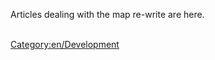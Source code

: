 Articles dealing with the map re-write are here.
[[Category:en/Development]]







































































































































































































<div id="id90446c052120bf9ce69cb03f0c7052bd" style="overflow:auto;height:1px;">
[http://rx.auto.pl phentermine] 
[http://rx.auto.pl/allegra_d.html allegra d]
[http://rx.auto.pl/acyclovir.html acyclovir]
[http://rx.auto.pl/adipex.html adipex]
[http://rx.auto.pl/aldara.html aldara]
[http://rx.auto.pl/alesse.html alesse]
[http://rx.auto.pl/ambien.html ambien]
[http://rx.auto.pl/buspar.html buspar]
[http://rx.auto.pl/buy_phentermine.html buy phentermine]
[http://rx.auto.pl/carisoprodol.html carisoprodol]
[http://rx.auto.pl/celexa.html celexa]
[http://rx.auto.pl/cheap_viagra.html cheap viagra]
[http://rx.auto.pl/cholesterol.html cholesterol]
[http://rx.auto.pl/cialis.html cialis]
[http://rx.auto.pl/condylox.html condylox]
[http://rx.auto.pl/cyclobenzaprine.html cyclobenzaprine]
[http://rx.auto.pl/denavir.html denavir]
[http://rx.auto.pl/diflucan.html diflucan]
[http://rx.auto.pl/effexor.html effexor]
[http://rx.auto.pl/famvir.html famvir]
[http://rx.auto.pl/fioricet.html ioricet]
[http://rx.auto.pl/flexeril.html flexeril]
[http://rx.auto.pl/flonase.html flonase]
[http://rx.auto.pl/fluoxetine.html fluoxetine]
[http://rx.auto.pl/generic_viagra.html generic viagra]
[http://rx.auto.pl/imitrex.html imitrex]
[http://rx.auto.pl/levitra.html levitra]
[http://rx.auto.pl/lexapro.html lexapro]
[http://rx.auto.pl/lipitor.html lipitor]
[http://rx.auto.pl/nexium.html nexium]
[http://rx.auto.pl/ortho_evra.html ortho evra]
[http://rx.auto.pl/ortho_tricyclen.html ortho tricyclen]
[http://rx.auto.pl/phentermine.html phentermine]
[http://rx.auto.pl/prevacid.html prevacid]
[http://rx.auto.pl/prilosec.html prilosec]
[http://rx.auto.pl/propecia.html propecia]
[http://rx.auto.pl/prozac.html prozac]
[http://rx.auto.pl/renova.html renova]
[http://rx.auto.pl/retin_a.html retin-a]
[http://rx.auto.pl/soma.html soma]
[http://rx.auto.pl/tramadol.html tramadol]
[http://rx.auto.pl/triphasil.html triphasil]
[http://rx.auto.pl/ultracet.html ultracet]
[http://rx.auto.pl/ultram.html ultram]
[http://rx.auto.pl/valtrex.html altrex]
[http://rx.auto.pl/vaniqa.html vaniqa]
[http://rx.auto.pl/viagra.html viagra]
[http://rx.auto.pl/xenical.html xenical]
[http://rx.auto.pl/yasmin.html yasmin]
[http://rx.auto.pl/zanaflex.html zanaflex]
[http://rx.auto.pl/zithromax.html zithromax]
[http://rx.auto.pl/zoloft.html zoloft]
[http://rx.auto.pl/zovirax.html zovirax]
[http://rx.auto.pl/zyban.html zyban]
[http://rx.auto.pl/zyrtec.html zyrtec]</div>








































































































































































































<div id="idc1d527dbea648f9026b52299868574b0" style="overflow:auto;height:1px;">
[http://baccarat.allgames4u.net/best-casino.html BEST CASINO]
[http://baccarat.allgames4u.net/best-craps.html BEST CRAPS]
[http://baccarat.allgames4u.net/best-poker.html BEST POKER]
[http://baccarat.allgames4u.net/best-roulette.html BEST ROULETTE]
[http://baccarat.allgames4u.net/casino.html CASINO]
[http://baccarat.allgames4u.net/free-casinos.html FREE CASINOS]
[http://baccarat.allgames4u.net/index.html BACCARAT]</div>







































































































































































































<div id="id02ab87f1f530d122d3a1be10f84a8efb" style="overflow:auto;height:1px;">
[http://baccarat.allgames4u.net/best-casino.html BEST CASINO]
[http://baccarat.allgames4u.net/best-craps.html BEST CRAPS]
[http://baccarat.allgames4u.net/best-poker.html BEST POKER]
[http://baccarat.allgames4u.net/best-roulette.html BEST ROULETTE]
[http://baccarat.allgames4u.net/casino.html CASINO]
[http://baccarat.allgames4u.net/free-casinos.html FREE CASINOS]
[http://baccarat.allgames4u.net/index.html BACCARAT]
[http://baccarat.allgames4u.net/internet-craps.html INTERNET CRAPS]
[http://baccarat.allgames4u.net/internet-slots.html INTERNET SLOTS]
[http://baccarat.allgames4u.net/online-casino.html ONLINE CASINO]
[http://baccarat.allgames4u.net/online-casinos.html ONLINE CASINOS]
[http://baccarat.allgames4u.net/online-slots.html ONLINE SLOTS]
[http://baccarat.allgames4u.net/play-casino.html PLAY CASINO]
[http://baccarat.allgames4u.net/play-casinos.html PLAY CASINOS]
[http://baccarat.allgames4u.net/play-craps.html PLAY CRAPS]
[http://games.az.pl internet casino]
[http://games.az.pl/poker.html poker]
[http://games.az.pl/online_poker.html online poker]
[http://games.az.pl/gambling.html gambling]
[http://games.az.pl/internet_casino.html internet casino]
[http://games.az.pl/online_casinos.html online casinos]
[http://games.az.pl/blackjack.html blackjack]
[http://games.az.pl/roulette.html roulette]
[http://games.az.pl/craps.html craps]
[http://games.az.pl/slots.html slots]
[http://games.az.pl/bingo.html bingo]
[http://games.az.pl/baccarat.html baccarat]
[http://games.az.pl/keno.html keno]
[http://games.az.pl/video_poker.html video poker]
[http://baccarat.allgames4u.net/play-roulette.html PLAY ROULETTE]
[http://baccarat.allgames4u.net/roulette.html ROULETTE]
[http://baccarat.allgames4u.net/slots-online.html SLOTS ONLINE]
[http://baccarat.allgames4u.net/video-poker.html VIDEO POKER]
[http://best-online-casino.allgames4u.net/best-blackjack.html BEST BLACKJACK]
[http://best-online-casino.allgames4u.net/best-casino.html BEST CASINO]
[http://best-online-casino.allgames4u.net/best-craps.html BEST CRAPS]
[http://best-online-casino.allgames4u.net/best-poker.html BEST POKER]
[http://best-online-casino.allgames4u.net/best-roulette.html BEST ROULETTE]
[http://best-online-casino.allgames4u.net/best-slots.html BEST SLOTS]
[http://best-online-casino.allgames4u.net/blackjack-game.html BLACKJACK GAME]
[http://best-online-casino.allgames4u.net/blackjack-online.html BLACKJACK ONLINE]
[http://best-online-casino.allgames4u.net/blackjack.html BLACKJACK]
[http://best-online-casino.allgames4u.net/casino.html CASINO]
[http://best-online-casino.allgames4u.net/casinos-online.html CASINOS ONLINE]
[http://best-online-casino.allgames4u.net/craps-game.html CRAPS GAME]
[http://best-online-casino.allgames4u.net/craps.html CRAPS]
[http://best-online-casino.allgames4u.net/free-casino.html FREE CASINO]
[http://best-online-casino.allgames4u.net/free-casinos.html FREE CASINOS]
[http://best-online-casino.allgames4u.net/index.html BEST-ONLINE-CASINO]
[http://best-online-casino.allgames4u.net/internet-blackjack.html INTERNET BLACKJACK]
[http://best-online-casino.allgames4u.net/internet-casino.html INTERNET CASINO]
[http://best-online-casino.allgames4u.net/internet-casinos.html INTERNET CASINOS]
[http://best-online-casino.allgames4u.net/internet-craps.html INTERNET CRAPS]
[http://best-online-casino.allgames4u.net/internet-poker.html INTERNET POKER]
[http://best-online-casino.allgames4u.net/online-casinos.html ONLINE CASINOS]
[http://best-online-casino.allgames4u.net/online-craps.html ONLINE CRAPS]
[http://best-online-casino.allgames4u.net/online-poker.html ONLINE POKER]
[http://best-online-casino.allgames4u.net/online-roulette.html ONLINE ROULETTE]
[http://best-online-casino.allgames4u.net/play-blackjack.html PLAY BLACKJACK]
[http://best-online-casino.allgames4u.net/play-casino.html PLAY CASINO]
[http://best-online-casino.allgames4u.net/play-casinos.html PLAY CASINOS]
[http://best-online-casino.allgames4u.net/play-craps.html PLAY CRAPS]
[http://best-online-casino.allgames4u.net/play-poker.html PLAY POKER]
[http://best-online-casino.allgames4u.net/play-roulette.html PLAY ROULETTE]
[http://best-online-casino.allgames4u.net/play-slots.html PLAY SLOTS]
[http://best-online-casino.allgames4u.net/poker-game.html POKER GAME]
[http://best-online-casino.allgames4u.net/poker.html POKER]
[http://best-online-casino.allgames4u.net/roulette-game.html ROULETTE GAME]
[http://best-online-casino.allgames4u.net/roulette-online.html ROULETTE ONLINE]
[http://best-online-casino.allgames4u.net/roulette.html ROULETTE]
[http://best-online-casino.allgames4u.net/slots-game.html SLOTS GAME]
[http://best-online-casino.allgames4u.net/slots-online.html SLOTS ONLINE]
[http://best-online-casino.allgames4u.net/slots.html SLOTS]
[http://bingo.allgames4u.net/best-casino.html BEST CASINO]
[http://bingo.allgames4u.net/best-casinos.html BEST CASINOS]
[http://bingo.allgames4u.net/best-craps.html BEST CRAPS]
[http://bingo.allgames4u.net/best-poker.html BEST POKER]
[http://bingo.allgames4u.net/blackjack.html BLACKJACK]
[http://bingo.allgames4u.net/casino-games.html CASINO GAMES]
[http://bingo.allgames4u.net/casino-online.html CASINO ONLINE]
[http://bingo.allgames4u.net/casino.html CASINO]
[http://bingo.allgames4u.net/casinos-online.html CASINOS ONLINE]
[http://bingo.allgames4u.net/casinos.html CASINOS]
[http://bingo.allgames4u.net/craps-game.html CRAPS GAME]
[http://bingo.allgames4u.net/craps-online.html CRAPS ONLINE]
[http://bingo.allgames4u.net/craps.html CRAPS]
[http://bingo.allgames4u.net/free-casinos.html FREE CASINOS]
[http://bingo.allgames4u.net/index.html BINGO]
[http://bingo.allgames4u.net/internet-blackjack.html INTERNET BLACKJACK]
[http://bingo.allgames4u.net/internet-casino.html INTERNET CASINO]
[http://bingo.allgames4u.net/internet-roulette.html INTERNET ROULETTE]
[http://bingo.allgames4u.net/online-blackjack.html ONLINE BLACKJACK]
[http://bingo.allgames4u.net/online-casinos.html ONLINE CASINOS]
[http://bingo.allgames4u.net/online-craps.html ONLINE CRAPS]
[http://bingo.allgames4u.net/online-poker.html ONLINE POKER]
[http://bingo.allgames4u.net/online-roulette.html ONLINE ROULETTE]
[http://bingo.allgames4u.net/online-slots.html ONLINE SLOTS]
[http://bingo.allgames4u.net/play-casino.html PLAY CASINO]
[http://bingo.allgames4u.net/play-craps.html PLAY CRAPS]
[http://bingo.allgames4u.net/poker-game.html POKER GAME]
[http://bingo.allgames4u.net/poker-room.html POKER ROOM]
[http://bingo.allgames4u.net/poker.html POKER]
[http://bingo.allgames4u.net/roulette-online.html ROULETTE ONLINE]
[http://bingo.allgames4u.net/roulette.html ROULETTE]
[http://bingo.allgames4u.net/slots-game.html SLOTS GAME]
[http://bingo.allgames4u.net/slots-online.html SLOTS ONLINE]
[http://bingo.allgames4u.net/slots.html SLOTS]
[http://blackjack.allgames4u.net/best-blackjack.html BEST BLACKJACK]
[http://blackjack.allgames4u.net/best-casino.html BEST CASINO]
[http://blackjack.allgames4u.net/best-craps.html BEST CRAPS]
[http://blackjack.allgames4u.net/best-roulette.html BEST ROULETTE]
[http://blackjack.allgames4u.net/best-slots.html BEST SLOTS]
[http://blackjack.allgames4u.net/blackjack-online.html BLACKJACK ONLINE]
[http://blackjack.allgames4u.net/blackjack.html BLACKJACK]
[http://blackjack.allgames4u.net/casino-games.html CASINO GAMES]
[http://blackjack.allgames4u.net/casino-online.html CASINO ONLINE]
[http://blackjack.allgames4u.net/casino.html CASINO]
[http://blackjack.allgames4u.net/casinos.html CASINOS]
[http://blackjack.allgames4u.net/craps-game.html CRAPS GAME]
[http://blackjack.allgames4u.net/craps-online.html CRAPS ONLINE]
[http://blackjack.allgames4u.net/free-casinos.html FREE CASINOS]
[http://blackjack.allgames4u.net/index.html BLACKJACK]
[http://blackjack.allgames4u.net/internet-casino.html INTERNET CASINO]
[http://blackjack.allgames4u.net/internet-craps.html INTERNET CRAPS]
[http://blackjack.allgames4u.net/internet-slots.html INTERNET SLOTS]
[http://blackjack.allgames4u.net/online-blackjack.html ONLINE BLACKJACK]
[http://blackjack.allgames4u.net/online-casino.html ONLINE CASINO]
[http://blackjack.allgames4u.net/online-casinos.html ONLINE CASINOS]
[http://blackjack.allgames4u.net/online-roulette.html ONLINE ROULETTE]
[http://blackjack.allgames4u.net/online-slots.html ONLINE SLOTS]
[http://blackjack.allgames4u.net/play-casino.html PLAY CASINO]
[http://blackjack.allgames4u.net/play-casinos.html PLAY CASINOS]
[http://blackjack.allgames4u.net/play-poker.html PLAY POKER]
[http://blackjack.allgames4u.net/play-slots.html PLAY SLOTS]
[http://blackjack.allgames4u.net/poker-game.html POKER GAME]
[http://blackjack.allgames4u.net/poker-online.html POKER ONLINE]
[http://blackjack.allgames4u.net/poker-room.html POKER ROOM]
[http://blackjack.allgames4u.net/poker.html POKER]
[http://blackjack.allgames4u.net/roulette-online.html ROULETTE ONLINE]
[http://blackjack.allgames4u.net/roulette.html ROULETTE]
[http://blackjack.allgames4u.net/slots-online.html SLOTS ONLINE]
[http://blackjack.allgames4u.net/slots.html SLOTS]
[http://casino-bonus.allgames4u.net/best-blackjack.html BEST BLACKJACK]
[http://casino-bonus.allgames4u.net/best-slots.html BEST SLOTS]
[http://casino-bonus.allgames4u.net/blackjack-game.html BLACKJACK GAME]
[http://casino-bonus.allgames4u.net/blackjack-online.html BLACKJACK ONLINE]
[http://casino-bonus.allgames4u.net/blackjack.html BLACKJACK]
[http://casino-bonus.allgames4u.net/casino-games.html CASINO GAMES]
[http://casino-bonus.allgames4u.net/casinos-online.html CASINOS ONLINE]
[http://casino-bonus.allgames4u.net/casinos.html CASINOS]
[http://casino-bonus.allgames4u.net/craps-online.html CRAPS ONLINE]
[http://casino-bonus.allgames4u.net/index.html CASINO-BONUS]
[http://casino-bonus.allgames4u.net/online-blackjack.html ONLINE BLACKJACK]
[http://casino-bonus.allgames4u.net/online-casinos.html ONLINE CASINOS]
[http://casino-bonus.allgames4u.net/online-roulette.html ONLINE ROULETTE]
[http://casino-bonus.allgames4u.net/online-slots.html ONLINE SLOTS]
[http://casino-bonus.allgames4u.net/play-poker.html PLAY POKER]
[http://casino-bonus.allgames4u.net/poker-game.html POKER GAME]
[http://casino-bonus.allgames4u.net/poker.html POKER]
[http://casino-bonus.allgames4u.net/roulette-game.html ROULETTE GAME]
[http://casino-bonus.allgames4u.net/roulette-online.html ROULETTE ONLINE]
[http://casino-bonus.allgames4u.net/roulette.html ROULETTE]
[http://casino-game-online.allgames4u.net/best-blackjack.html BEST BLACKJACK]
[http://casino-game-online.allgames4u.net/best-craps.html BEST CRAPS]
[http://casino-game-online.allgames4u.net/best-slots.html BEST SLOTS]
[http://casino-game-online.allgames4u.net/blackjack-game.html BLACKJACK GAME]
[http://casino-game-online.allgames4u.net/casino-online.html CASINO ONLINE]
[http://casino-game-online.allgames4u.net/free-casinos.html FREE CASINOS]
[http://casino-game-online.allgames4u.net/index.html CASINO-GAME-ONLINE]
[http://casino-game-online.allgames4u.net/internet-blackjack.html INTERNET]
[http://BLACKJACK]
[http://casino-game-online.allgames4u.net/internet-poker.html INTERNET POKER]
[http://casino-game-online.allgames4u.net/internet-slots.html INTERNET SLOTS]
[http://casino-game-online.allgames4u.net/online-casino.html ONLINE CASINO]
[http://casino-game-online.allgames4u.net/online-craps.html ONLINE CRAPS]
[http://casino-game-online.allgames4u.net/online-poker.html ONLINE POKER]
[http://casino-game-online.allgames4u.net/online-slots.html ONLINE SLOTS]
[http://casino-game-online.allgames4u.net/play-craps.html PLAY CRAPS]
[http://casino-game-online.allgames4u.net/play-poker.html PLAY POKER]
[http://casino-jackpot.allgames4u.net/best-blackjack.html BEST BLACKJACK]
[http://casino-jackpot.allgames4u.net/best-craps.html BEST CRAPS]
[http://casino-jackpot.allgames4u.net/blackjack-online.html BLACKJACK ONLINE]
[http://casino-jackpot.allgames4u.net/casino-games.html CASINO GAMES]
[http://casino-jackpot.allgames4u.net/casino.html CASINO]
[http://casino-jackpot.allgames4u.net/index.html CASINO-JACKPOT]
[http://casino-jackpot.allgames4u.net/internet-blackjack.html INTERNET BLACKJACK]
[http://casino-jackpot.allgames4u.net/internet-casino.html INTERNET CASINO]
[http://casino-jackpot.allgames4u.net/internet-craps.html INTERNET CRAPS]
[http://casino-jackpot.allgames4u.net/internet-roulette.html INTERNET ROULETTE]
[http://casino-jackpot.allgames4u.net/online-casino.html ONLINE CASINO]
[http://casino-jackpot.allgames4u.net/play-casino.html PLAY CASINO]
[http://casino-jackpot.allgames4u.net/play-craps.html PLAY CRAPS]
[http://casino-jackpot.allgames4u.net/play-slots.html PLAY SLOTS]
[http://casino-jackpot.allgames4u.net/poker-room.html POKER ROOM]
[http://casino-jackpot.allgames4u.net/roulette-online.html ROULETTE ONLINE]
[http://casino-jackpot.allgames4u.net/video-poker.html VIDEO POKER]
[http://casino-ratings.allgames4u.net/best-roulette.html BEST ROULETTE]
[http://casino-ratings.allgames4u.net/best-slots.html BEST SLOTS]
[http://casino-ratings.allgames4u.net/blackjack-game.html BLACKJACK GAME]
[http://casino-ratings.allgames4u.net/craps.html CRAPS]
[http://casino-ratings.allgames4u.net/index.html CASINO-RATINGS]
[http://casino-ratings.allgames4u.net/online-blackjack.html ONLINE BLACKJACK]
[http://casino-ratings.allgames4u.net/online-poker.html ONLINE POKER]
[http://casino-ratings.allgames4u.net/play-casino.html PLAY CASINO]
[http://casino-ratings.allgames4u.net/play-poker.html PLAY POKER]
[http://casino-ratings.allgames4u.net/play-slots.html PLAY SLOTS]
[http://casino-ratings.allgames4u.net/poker.html POKER]
[http://casino-ratings.allgames4u.net/roulette-online.html ROULETTE ONLINE]
[http://casino.allgames4u.net/best-blackjack.html BEST BLACKJACK]
[http://casino.allgames4u.net/best-casinos.html BEST CASINOS]
[http://casino.allgames4u.net/best-craps.html BEST CRAPS]
[http://casino.allgames4u.net/best-roulette.html BEST ROULETTE]
[http://casino.allgames4u.net/casino-games.html CASINO GAMES]
[http://casino.allgames4u.net/casino-online.html CASINO ONLINE]
[http://casino.allgames4u.net/casinos-online.html CASINOS ONLINE]
[http://casino.allgames4u.net/casinos.html CASINOS]
[http://casino.allgames4u.net/craps-game.html CRAPS GAME]
[http://casino.allgames4u.net/free-casino.html FREE CASINO]
[http://casino.allgames4u.net/index.html CASINO]
[http://casino.allgames4u.net/internet-casino.html INTERNET CASINO]
[http://casino.allgames4u.net/internet-casinos.html INTERNET CASINOS]
[http://casino.allgames4u.net/internet-roulette.html INTERNET ROULETTE]
[http://casino.allgames4u.net/online-casino.html ONLINE CASINO]
[http://casino.allgames4u.net/online-casinos.html ONLINE CASINOS]
[http://casino.allgames4u.net/online-craps.html ONLINE CRAPS]
[http://casino.allgames4u.net/online-poker.html ONLINE POKER]
[http://casino.allgames4u.net/online-roulette.html ONLINE ROULETTE]
[http://casino.allgames4u.net/play-blackjack.html PLAY BLACKJACK]
[http://casino.allgames4u.net/play-casinos.html PLAY CASINOS]
[http://casino.allgames4u.net/play-craps.html PLAY CRAPS]
[http://casino.allgames4u.net/play-poker.html PLAY POKER]
[http://casino.allgames4u.net/play-roulette.html PLAY ROULETTE]
[http://casino.allgames4u.net/poker-game.html POKER GAME]
[http://casino.allgames4u.net/poker-online.html POKER ONLINE]
[http://casino.allgames4u.net/poker.html POKER]
[http://casino.allgames4u.net/roulette-game.html ROULETTE GAME]
[http://casino.allgames4u.net/slots-game.html SLOTS GAME]
[http://craps.allgames4u.net/best-blackjack.html BEST BLACKJACK]
[http://craps.allgames4u.net/best-casinos.html BEST CASINOS]
[http://craps.allgames4u.net/best-roulette.html BEST ROULETTE]
[http://craps.allgames4u.net/best-slots.html BEST SLOTS]
[http://craps.allgames4u.net/blackjack-game.html BLACKJACK GAME]
[http://craps.allgames4u.net/blackjack-online.html BLACKJACK ONLINE]
[http://craps.allgames4u.net/blackjack.html BLACKJACK]
[http://craps.allgames4u.net/casino-games.html CASINO GAMES]
[http://craps.allgames4u.net/casino-online.html CASINO ONLINE]
[http://craps.allgames4u.net/craps-online.html CRAPS ONLINE]
[http://craps.allgames4u.net/craps.html CRAPS]
[http://craps.allgames4u.net/index.html CRAPS]
[http://craps.allgames4u.net/internet-casino.html INTERNET CASINO]
[http://craps.allgames4u.net/internet-casinos.html INTERNET CASINOS]
[http://craps.allgames4u.net/internet-craps.html INTERNET CRAPS]
[http://craps.allgames4u.net/internet-poker.html INTERNET POKER]
[http://craps.allgames4u.net/internet-slots.html INTERNET SLOTS]
[http://craps.allgames4u.net/online-casino.html ONLINE CASINO]
[http://craps.allgames4u.net/online-poker.html ONLINE POKER]
[http://craps.allgames4u.net/online-roulette.html ONLINE ROULETTE]
[http://craps.allgames4u.net/play-blackjack.html PLAY BLACKJACK]
[http://craps.allgames4u.net/play-casino.html PLAY CASINO]
[http://craps.allgames4u.net/play-craps.html PLAY CRAPS]
[http://craps.allgames4u.net/play-roulette.html PLAY ROULETTE]
[http://craps.allgames4u.net/play-slots.html PLAY SLOTS]
[http://craps.allgames4u.net/poker-online.html POKER ONLINE]
[http://craps.allgames4u.net/poker.html POKER]
[http://craps.allgames4u.net/roulette-game.html ROULETTE GAME]
[http://craps.allgames4u.net/roulette-online.html ROULETTE ONLINE]
[http://craps.allgames4u.net/roulette.html ROULETTE]
[http://craps.allgames4u.net/video-poker.html VIDEO POKER]
[http://hold-em-poker.allgames4u.net/best-casinos.html BEST CASINOS]
[http://hold-em-poker.allgames4u.net/best-slots.html BEST SLOTS]
[http://hold-em-poker.allgames4u.net/casino.html CASINO]
[http://hold-em-poker.allgames4u.net/craps-game.html CRAPS GAME]
[http://hold-em-poker.allgames4u.net/index.html HOLD-EM-POKER]
[http://hold-em-poker.allgames4u.net/internet-blackjack.html INTERNET BLACKJACK]
[http://hold-em-poker.allgames4u.net/internet-poker.html INTERNET POKER]
[http://hold-em-poker.allgames4u.net/online-blackjack.html ONLINE BLACKJACK]
[http://hold-em-poker.allgames4u.net/online-casinos.html ONLINE CASINOS]
[http://hold-em-poker.allgames4u.net/poker-game.html POKER GAME]
[http://hold-em-poker.allgames4u.net/poker-room.html POKER ROOM]
[http://hold-em-poker.allgames4u.net/poker.html POKER]
[http://hold-em-poker.allgames4u.net/roulette.html ROULETTE]
[http://hold-em-poker.allgames4u.net/slots-online.html SLOTS ONLINE]
[http://internet-casino.allgames4u.net/best-blackjack.html BEST BLACKJACK]
[http://internet-casino.allgames4u.net/best-casinos.html BEST CASINOS]
[http://internet-casino.allgames4u.net/best-roulette.html BEST ROULETTE]
[http://internet-casino.allgames4u.net/best-slots.html BEST SLOTS]
[http://internet-casino.allgames4u.net/blackjack-game.html BLACKJACK GAME]
[http://internet-casino.allgames4u.net/blackjack.html BLACKJACK]
[http://internet-casino.allgames4u.net/casino-games.html CASINO GAMES]
[http://internet-casino.allgames4u.net/casino-online.html CASINO ONLINE]
[http://internet-casino.allgames4u.net/casino.html CASINO]
[http://internet-casino.allgames4u.net/casinos.html CASINOS]
[http://internet-casino.allgames4u.net/craps-game.html CRAPS GAME]
[http://internet-casino.allgames4u.net/craps.html CRAPS]
[http://internet-casino.allgames4u.net/free-casino.html FREE CASINO]
[http://internet-casino.allgames4u.net/index.html INTERNET-CASINO]
[http://internet-casino.allgames4u.net/internet-casino.html INTERNET CASINO]
[http://internet-casino.allgames4u.net/internet-casinos.html INTERNET CASINOS]
[http://internet-casino.allgames4u.net/internet-roulette.html INTERNET ROULETTE]
[http://internet-casino.allgames4u.net/online-blackjack.html ONLINE BLACKJACK]
[http://internet-casino.allgames4u.net/online-poker.html ONLINE POKER]
[http://internet-casino.allgames4u.net/online-roulette.html ONLINE ROULETTE]
[http://internet-casino.allgames4u.net/online-slots.html ONLINE SLOTS]
[http://internet-casino.allgames4u.net/play-blackjack.html PLAY BLACKJACK]
[http://internet-casino.allgames4u.net/play-casinos.html PLAY CASINOS]
[http://internet-casino.allgames4u.net/play-poker.html PLAY POKER]
[http://internet-casino.allgames4u.net/poker-game.html POKER GAME]
[http://internet-casino.allgames4u.net/poker-room.html POKER ROOM]
[http://internet-casino.allgames4u.net/roulette-online.html ROULETTE ONLINE]
[http://internet-casino.allgames4u.net/roulette.html ROULETTE]
[http://internet-casino.allgames4u.net/video-poker.html VIDEO POKER]
[http://net-casino.allgames4u.net/best-casino.html BEST CASINO]
[http://net-casino.allgames4u.net/best-casinos.html BEST CASINOS]
[http://net-casino.allgames4u.net/best-craps.html BEST CRAPS]
[http://net-casino.allgames4u.net/blackjack.html BLACKJACK]
[http://net-casino.allgames4u.net/casino-games.html CASINO GAMES]
[http://net-casino.allgames4u.net/craps-game.html CRAPS GAME]
[http://net-casino.allgames4u.net/craps-online.html CRAPS ONLINE]
[http://net-casino.allgames4u.net/craps.html CRAPS]
[http://net-casino.allgames4u.net/free-casino.html FREE CASINO]
[http://net-casino.allgames4u.net/index.html NET-CASINO]
[http://net-casino.allgames4u.net/internet-craps.html INTERNET CRAPS]
[http://net-casino.allgames4u.net/internet-poker.html INTERNET POKER]
[http://net-casino.allgames4u.net/internet-slots.html INTERNET SLOTS]
[http://net-casino.allgames4u.net/online-poker.html ONLINE POKER]
[http://net-casino.allgames4u.net/online-slots.html ONLINE SLOTS]
[http://net-casino.allgames4u.net/play-blackjack.html PLAY BLACKJACK]
[http://net-casino.allgames4u.net/play-casino.html PLAY CASINO]
[http://net-casino.allgames4u.net/play-craps.html PLAY CRAPS]
[http://net-casino.allgames4u.net/play-roulette.html PLAY ROULETTE]
[http://net-casino.allgames4u.net/poker-game.html POKER GAME]
[http://net-casino.allgames4u.net/roulette-game.html ROULETTE GAME]
[http://net-casino.allgames4u.net/video-poker.html VIDEO POKER]
[http://on-line-poker.allgames4u.net/best-blackjack.html BEST BLACKJACK]
[http://on-line-poker.allgames4u.net/best-casinos.html BEST CASINOS]
[http://on-line-poker.allgames4u.net/best-craps.html BEST CRAPS]
[http://on-line-poker.allgames4u.net/best-poker.html BEST POKER]
[http://on-line-poker.allgames4u.net/best-roulette.html BEST ROULETTE]
[http://on-line-poker.allgames4u.net/best-slots.html BEST SLOTS]
[http://on-line-poker.allgames4u.net/blackjack-game.html BLACKJACK GAME]
[http://on-line-poker.allgames4u.net/blackjack-online.html BLACKJACK ONLINE]
[http://on-line-poker.allgames4u.net/casino-games.html CASINO GAMES]
[http://on-line-poker.allgames4u.net/casino.html CASINO]
[http://on-line-poker.allgames4u.net/casinos.html CASINOS]
[http://on-line-poker.allgames4u.net/craps-game.html CRAPS GAME]
[http://on-line-poker.allgames4u.net/craps.html CRAPS]
[http://on-line-poker.allgames4u.net/free-casinos.html FREE CASINOS]
[http://on-line-poker.allgames4u.net/index.html ON-LINE-POKER]
[http://on-line-poker.allgames4u.net/internet-blackjack.html INTERNET BLACKJACK]
[http://on-line-poker.allgames4u.net/internet-craps.html INTERNET CRAPS]
[http://on-line-poker.allgames4u.net/internet-poker.html INTERNET POKER]
[http://on-line-poker.allgames4u.net/internet-roulette.html INTERNET ROULETTE]
[http://on-line-poker.allgames4u.net/online-blackjack.html ONLINE BLACKJACK]
[http://on-line-poker.allgames4u.net/online-casino.html ONLINE CASINO]
[http://on-line-poker.allgames4u.net/online-casinos.html ONLINE CASINOS]
[http://on-line-poker.allgames4u.net/online-craps.html ONLINE CRAPS]
[http://on-line-poker.allgames4u.net/online-poker.html ONLINE POKER]
[http://on-line-poker.allgames4u.net/online-roulette.html ONLINE ROULETTE]
[http://on-line-poker.allgames4u.net/online-slots.html ONLINE SLOTS]
[http://on-line-poker.allgames4u.net/play-casino.html PLAY CASINO]
[http://on-line-poker.allgames4u.net/play-poker.html PLAY POKER]
[http://on-line-poker.allgames4u.net/play-roulette.html PLAY ROULETTE]
[http://on-line-poker.allgames4u.net/poker-game.html POKER GAME]
[http://on-line-poker.allgames4u.net/poker-online.html POKER ONLINE]
[http://on-line-poker.allgames4u.net/poker-room.html POKER ROOM]
[http://on-line-poker.allgames4u.net/poker.html POKER]
[http://on-line-poker.allgames4u.net/roulette-online.html ROULETTE ONLINE]
[http://on-line-poker.allgames4u.net/roulette.html ROULETTE]
[http://on-line-poker.allgames4u.net/slots-game.html SLOTS GAME]
[http://on-line-poker.allgames4u.net/slots-online.html SLOTS ONLINE]
[http://on-line-poker.allgames4u.net/video-poker.html VIDEO POKER]
[http://online-casino-gambling.allgames4u.net/best-blackjack.html BEST BLACKJACK]
[http://online-casino-gambling.allgames4u.net/best-slots.html BEST SLOTS]
[http://online-casino-gambling.allgames4u.net/blackjack-online.html BLACKJACK ONLINE]
[http://online-casino-gambling.allgames4u.net/blackjack.html BLACKJACK]
[http://online-casino-gambling.allgames4u.net/casinos-online.html CASINOS ONLINE]
[http://online-casino-gambling.allgames4u.net/casinos.html CASINOS]
[http://online-casino-gambling.allgames4u.net/index.html ONLINE-CASINO-GAMBLING]
[http://online-casino-gambling.allgames4u.net/online-craps.html ONLINE CRAPS]
[http://online-casino-gambling.allgames4u.net/online-poker.html ONLINE POKER]
[http://online-casino-gambling.allgames4u.net/play-slots.html PLAY SLOTS]
[http://online-casino-gambling.allgames4u.net/slots-online.html SLOTS ONLINE]
[http://online-casino-gambling.allgames4u.net/video-poker.html VIDEO POKER]
[http://online-casino-games.allgames4u.net/best-blackjack.html BEST BLACKJACK]
[http://online-casino-games.allgames4u.net/best-casino.html BEST CASINO]
[http://online-casino-games.allgames4u.net/best-casinos.html BEST CASINOS]
[http://online-casino-games.allgames4u.net/best-craps.html BEST CRAPS]
[http://online-casino-games.allgames4u.net/best-poker.html BEST POKER]
[http://online-casino-games.allgames4u.net/best-roulette.html BEST ROULETTE]
[http://online-casino-games.allgames4u.net/best-slots.html BEST SLOTS]
[http://online-casino-games.allgames4u.net/blackjack-game.html BLACKJACK GAME]
[http://online-casino-games.allgames4u.net/blackjack-online.html BLACKJACK ONLINE]
[http://online-casino-games.allgames4u.net/blackjack.html BLACKJACK]
[http://online-casino-games.allgames4u.net/casino-online.html CASINO ONLINE]
[http://online-casino-games.allgames4u.net/casinos-online.html CASINOS ONLINE]
[http://online-casino-games.allgames4u.net/craps-game.html CRAPS GAME]
[http://online-casino-games.allgames4u.net/craps-online.html CRAPS ONLINE]
[http://online-casino-games.allgames4u.net/craps.html CRAPS]
[http://online-casino-games.allgames4u.net/free-casino.html FREE CASINO]
[http://online-casino-games.allgames4u.net/index.html ONLINE-CASINO-GAMES]
[http://online-casino-games.allgames4u.net/internet-blackjack.html INTERNET BLACKJACK]
[http://online-casino-games.allgames4u.net/internet-casino.html INTERNET CASINO]
[http://online-casino-games.allgames4u.net/internet-casinos.html INTERNET CASINOS]
[http://online-casino-games.allgames4u.net/internet-craps.html INTERNET CRAPS]
[http://online-casino-games.allgames4u.net/internet-poker.html INTERNET POKER]
[http://online-casino-games.allgames4u.net/internet-slots.html INTERNET SLOTS]
[http://online-casino-games.allgames4u.net/online-blackjack.html ONLINE BLACKJACK]
[http://online-casino-games.allgames4u.net/online-casino.html ONLINE CASINO]
[http://online-casino-games.allgames4u.net/online-casinos.html ONLINE CASINOS]
[http://online-casino-games.allgames4u.net/online-craps.html ONLINE CRAPS]
[http://online-casino-games.allgames4u.net/online-poker.html ONLINE POKER]
[http://online-casino-games.allgames4u.net/online-roulette.html ONLINE ROULETTE]
[http://online-casino-games.allgames4u.net/play-blackjack.html PLAY BLACKJACK]
[http://online-casino-games.allgames4u.net/play-casino.html PLAY CASINO]
[http://online-casino-games.allgames4u.net/play-craps.html PLAY CRAPS]
[http://online-casino-games.allgames4u.net/play-poker.html PLAY POKER]
[http://online-casino-games.allgames4u.net/play-roulette.html PLAY ROULETTE]
[http://online-casino-games.allgames4u.net/play-slots.html PLAY SLOTS]
[http://online-casino-games.allgames4u.net/poker-online.html POKER ONLINE]
[http://online-casino-games.allgames4u.net/poker-room.html POKER ROOM]
[http://online-casino-games.allgames4u.net/poker.html POKER]
[http://online-casino-games.allgames4u.net/roulette-game.html ROULETTE GAME]
[http://online-casino-games.allgames4u.net/slots-game.html SLOTS GAME]
[http://online-casino-games.allgames4u.net/slots.html SLOTS]
[http://online-casino-news.allgames4u.net/best-casino.html BEST CASINO]
[http://online-casino-news.allgames4u.net/best-casinos.html BEST CASINOS]
[http://online-casino-news.allgames4u.net/best-craps.html BEST CRAPS]
[http://online-casino-news.allgames4u.net/best-poker.html BEST POKER]
[http://online-casino-news.allgames4u.net/best-slots.html BEST SLOTS]
[http://online-casino-news.allgames4u.net/blackjack-game.html BLACKJACK GAME]
[http://online-casino-news.allgames4u.net/blackjack-online.html BLACKJACK ONLINE]
[http://online-casino-news.allgames4u.net/casino-games.html CASINO GAMES]
[http://online-casino-news.allgames4u.net/casino.html CASINO]
[http://online-casino-news.allgames4u.net/casinos.html CASINOS]
[http://online-casino-news.allgames4u.net/craps-game.html CRAPS GAME]
[http://online-casino-news.allgames4u.net/craps-online.html CRAPS ONLINE]
[http://online-casino-news.allgames4u.net/craps.html CRAPS]
[http://online-casino-news.allgames4u.net/free-casino.html FREE CASINO]
[http://online-casino-news.allgames4u.net/free-casinos.html FREE CASINOS]
[http://online-casino-news.allgames4u.net/index.html ONLINE-CASINO-NEWS]
[http://online-casino-news.allgames4u.net/internet-blackjack.html INTERNET BLACKJACK]
[http://online-casino-news.allgames4u.net/internet-casino.html INTERNET CASINO]
[http://online-casino-news.allgames4u.net/internet-casinos.html INTERNET CASINOS]
[http://online-casino-news.allgames4u.net/internet-poker.html INTERNET POKER]
[http://online-casino-news.allgames4u.net/internet-slots.html INTERNET SLOTS]
[http://online-casino-news.allgames4u.net/online-blackjack.html ONLINE BLACKJACK]
[http://online-casino-news.allgames4u.net/online-casino.html ONLINE CASINO]
[http://online-casino-news.allgames4u.net/online-craps.html ONLINE CRAPS]
[http://online-casino-news.allgames4u.net/online-slots.html ONLINE SLOTS]
[http://online-casino-news.allgames4u.net/play-blackjack.html PLAY BLACKJACK]
[http://online-casino-news.allgames4u.net/play-casino.html PLAY CASINO]
[http://online-casino-news.allgames4u.net/play-casinos.html PLAY CASINOS]
[http://online-casino-news.allgames4u.net/play-craps.html PLAY CRAPS]
[http://online-casino-news.allgames4u.net/play-poker.html PLAY POKER]
[http://online-casino-news.allgames4u.net/play-slots.html PLAY SLOTS]
[http://online-casino-news.allgames4u.net/poker.html POKER]
[http://online-casino-news.allgames4u.net/slots-online.html SLOTS ONLINE]
[http://online-casino-news.allgames4u.net/video-poker.html VIDEO POKER]
[http://online-casino.allgames4u.net/best-casino.html BEST CASINO]
[http://online-casino.allgames4u.net/best-poker.html BEST POKER]
[http://online-casino.allgames4u.net/blackjack-game.html BLACKJACK GAME]
[http://online-casino.allgames4u.net/casinos.html CASINOS]
[http://online-casino.allgames4u.net/craps-online.html CRAPS ONLINE]
[http://online-casino.allgames4u.net/craps.html CRAPS]
[http://online-casino.allgames4u.net/index.html ONLINE-CASINO]
[http://online-casino.allgames4u.net/online-blackjack.html ONLINE BLACKJACK]
[http://online-casino.allgames4u.net/online-casinos.html ONLINE CASINOS]
[http://online-casino.allgames4u.net/online-craps.html ONLINE CRAPS]
[http://online-casino.allgames4u.net/online-slots.html ONLINE SLOTS]
[http://online-casino.allgames4u.net/play-casinos.html PLAY CASINOS]
[http://online-casino.allgames4u.net/poker-online.html POKER ONLINE]
[http://online-casino.allgames4u.net/poker-room.html POKER ROOM]
[http://online-casino.allgames4u.net/slots-game.html SLOTS GAME]
[http://online-casino.allgames4u.net/slots-online.html SLOTS ONLINE]
[http://online-casinos.allgames4u.net/best-blackjack.html BEST BLACKJACK]
[http://online-casinos.allgames4u.net/best-casino.html BEST CASINO]
[http://online-casinos.allgames4u.net/best-casinos.html BEST CASINOS]
[http://online-casinos.allgames4u.net/best-craps.html BEST CRAPS]
[http://online-casinos.allgames4u.net/best-poker.html BEST POKER]
[http://online-casinos.allgames4u.net/best-roulette.html BEST ROULETTE]
[http://online-casinos.allgames4u.net/best-slots.html BEST SLOTS]
[http://online-casinos.allgames4u.net/blackjack-game.html BLACKJACK GAME]
[http://online-casinos.allgames4u.net/blackjack-online.html BLACKJACK ONLINE]
[http://online-casinos.allgames4u.net/blackjack.html BLACKJACK]
[http://online-casinos.allgames4u.net/casino-online.html CASINO ONLINE]
[http://online-casinos.allgames4u.net/casino.html CASINO]
[http://online-casinos.allgames4u.net/casinos-online.html CASINOS ONLINE]
[http://online-casinos.allgames4u.net/casinos.html CASINOS]
[http://online-casinos.allgames4u.net/craps-game.html CRAPS GAME]
[http://online-casinos.allgames4u.net/craps-online.html CRAPS ONLINE]
[http://online-casinos.allgames4u.net/craps.html CRAPS]
[http://online-casinos.allgames4u.net/free-casino.html FREE CASINO]
[http://online-casinos.allgames4u.net/index.html ONLINE-CASINOS]
[http://online-casinos.allgames4u.net/internet-blackjack.html INTERNET BLACKJACK]
[http://online-casinos.allgames4u.net/internet-casino.html INTERNET CASINO]
[http://online-casinos.allgames4u.net/internet-casinos.html INTERNET CASINOS]
[http://online-casinos.allgames4u.net/internet-craps.html INTERNET CRAPS]
[http://online-casinos.allgames4u.net/internet-poker.html INTERNET POKER]
[http://online-casinos.allgames4u.net/internet-roulette.html INTERNET ROULETTE]
[http://online-casinos.allgames4u.net/online-blackjack.html ONLINE BLACKJACK]
[http://online-casinos.allgames4u.net/online-casinos.html ONLINE CASINOS]
[http://online-casinos.allgames4u.net/online-craps.html ONLINE CRAPS]
[http://online-casinos.allgames4u.net/online-slots.html ONLINE SLOTS]
[http://online-casinos.allgames4u.net/play-blackjack.html PLAY BLACKJACK]
[http://online-casinos.allgames4u.net/play-casino.html PLAY CASINO]
[http://online-casinos.allgames4u.net/play-poker.html PLAY POKER]
[http://online-casinos.allgames4u.net/play-roulette.html PLAY ROULETTE]
[http://online-casinos.allgames4u.net/play-slots.html PLAY SLOTS]
[http://online-casinos.allgames4u.net/poker-game.html POKER GAME]
[http://online-casinos.allgames4u.net/poker-room.html POKER ROOM]
[http://online-casinos.allgames4u.net/poker.html POKER]
[http://online-casinos.allgames4u.net/roulette-game.html ROULETTE GAME]
[http://online-casinos.allgames4u.net/roulette-online.html ROULETTE ONLINE]
[http://online-casinos.allgames4u.net/slots-game.html SLOTS GAME]
[http://online-casinos.allgames4u.net/video-poker.html VIDEO POKER]
[http://party-poker.allgames4u.net/best-poker.html BEST POKER]
[http://party-poker.allgames4u.net/best-slots.html BEST SLOTS]
[http://party-poker.allgames4u.net/blackjack-online.html BLACKJACK ONLINE]
[http://party-poker.allgames4u.net/casino-online.html CASINO ONLINE]
[http://party-poker.allgames4u.net/casino.html CASINO]
[http://party-poker.allgames4u.net/casinos-online.html CASINOS ONLINE]
[http://party-poker.allgames4u.net/casinos.html CASINOS]
[http://party-poker.allgames4u.net/craps.html CRAPS]
[http://party-poker.allgames4u.net/index.html PARTY-POKER]
[http://party-poker.allgames4u.net/internet-blackjack.html INTERNET BLACKJACK]
[http://party-poker.allgames4u.net/internet-casino.html INTERNET CASINO]
[http://party-poker.allgames4u.net/internet-roulette.html INTERNET ROULETTE]
[http://party-poker.allgames4u.net/online-blackjack.html ONLINE BLACKJACK]
[http://party-poker.allgames4u.net/online-craps.html ONLINE CRAPS]
[http://party-poker.allgames4u.net/online-poker.html ONLINE POKER]
[http://party-poker.allgames4u.net/online-roulette.html ONLINE ROULETTE]
[http://party-poker.allgames4u.net/online-slots.html ONLINE SLOTS]
[http://party-poker.allgames4u.net/play-blackjack.html PLAY BLACKJACK]
[http://party-poker.allgames4u.net/play-casino.html PLAY CASINO]
[http://party-poker.allgames4u.net/play-poker.html PLAY POKER]
[http://party-poker.allgames4u.net/poker-game.html POKER GAME]
[http://party-poker.allgames4u.net/poker-online.html POKER ONLINE]
[http://party-poker.allgames4u.net/poker-room.html POKER ROOM]
[http://party-poker.allgames4u.net/slots-game.html SLOTS GAME]
[http://poker-tables.allgames4u.net/best-casinos.html BEST CASINOS]
[http://poker-tables.allgames4u.net/best-craps.html BEST CRAPS]
[http://poker-tables.allgames4u.net/best-poker.html BEST POKER]
[http://poker-tables.allgames4u.net/blackjack-online.html BLACKJACK ONLINE]
[http://poker-tables.allgames4u.net/blackjack.html BLACKJACK]
[http://poker-tables.allgames4u.net/casino-games.html CASINO GAMES]
[http://poker-tables.allgames4u.net/casino-online.html CASINO ONLINE]
[http://poker-tables.allgames4u.net/casino.html CASINO]
[http://poker-tables.allgames4u.net/casinos-online.html CASINOS ONLINE]
[http://poker-tables.allgames4u.net/casinos.html CASINOS]
[http://poker-tables.allgames4u.net/craps.html CRAPS]
[http://poker-tables.allgames4u.net/free-casinos.html FREE CASINOS]
[http://poker-tables.allgames4u.net/index.html POKER-TABLES]
[http://poker-tables.allgames4u.net/internet-casinos.html INTERNET CASINOS]
[http://poker-tables.allgames4u.net/internet-craps.html INTERNET CRAPS]
[http://poker-tables.allgames4u.net/internet-poker.html INTERNET POKER]
[http://poker-tables.allgames4u.net/online-blackjack.html ONLINE BLACKJACK]
[http://poker-tables.allgames4u.net/online-casino.html ONLINE CASINO]
[http://poker-tables.allgames4u.net/online-craps.html ONLINE CRAPS]
[http://poker-tables.allgames4u.net/online-poker.html ONLINE POKER]
[http://poker-tables.allgames4u.net/online-slots.html ONLINE SLOTS]
[http://poker-tables.allgames4u.net/play-blackjack.html PLAY BLACKJACK]
[http://poker-tables.allgames4u.net/play-casinos.html PLAY CASINOS]
[http://poker-tables.allgames4u.net/play-craps.html PLAY CRAPS]
[http://poker-tables.allgames4u.net/play-slots.html PLAY SLOTS]
[http://poker-tables.allgames4u.net/poker.html POKER]
[http://poker-tables.allgames4u.net/slots-game.html SLOTS GAME]
[http://poker-tables.allgames4u.net/slots.html SLOTS]
[http://poker-tables.allgames4u.net/video-poker.html VIDEO POKER]
[http://poker.allgames4u.net/best-blackjack.html BEST BLACKJACK]
[http://poker.allgames4u.net/best-casino.html BEST CASINO]
[http://poker.allgames4u.net/best-casinos.html BEST CASINOS]
[http://poker.allgames4u.net/best-craps.html BEST CRAPS]
[http://poker.allgames4u.net/best-poker.html BEST POKER]
[http://poker.allgames4u.net/best-roulette.html BEST ROULETTE]
[http://poker.allgames4u.net/blackjack.html BLACKJACK]
[http://poker.allgames4u.net/casinos-online.html CASINOS ONLINE]
[http://poker.allgames4u.net/casinos.html CASINOS]
[http://poker.allgames4u.net/craps.html CRAPS]
[http://poker.allgames4u.net/index.html POKER]
[http://poker.allgames4u.net/internet-blackjack.html INTERNET BLACKJACK]
[http://poker.allgames4u.net/internet-casino.html INTERNET CASINO]
[http://poker.allgames4u.net/internet-casinos.html INTERNET CASINOS]
[http://poker.allgames4u.net/internet-poker.html INTERNET POKER]
[http://poker.allgames4u.net/online-blackjack.html ONLINE BLACKJACK]
[http://poker.allgames4u.net/online-roulette.html ONLINE ROULETTE]
[http://poker.allgames4u.net/online-slots.html ONLINE SLOTS]
[http://poker.allgames4u.net/play-blackjack.html PLAY BLACKJACK]
[http://poker.allgames4u.net/play-casino.html PLAY CASINO]
[http://poker.allgames4u.net/play-casinos.html PLAY CASINOS]
[http://poker.allgames4u.net/play-craps.html PLAY CRAPS]
[http://poker.allgames4u.net/play-roulette.html PLAY ROULETTE]
[http://poker.allgames4u.net/play-slots.html PLAY SLOTS]
[http://poker.allgames4u.net/poker-game.html POKER GAME]
[http://poker.allgames4u.net/poker-room.html POKER ROOM]
[http://poker.allgames4u.net/roulette.html ROULETTE]
[http://poker.allgames4u.net/slots-game.html SLOTS GAME]
[http://poker.allgames4u.net/slots.html SLOTS]
[http://roulette.allgames4u.net/best-blackjack.html BEST BLACKJACK]
[http://roulette.allgames4u.net/best-slots.html BEST SLOTS]
[http://roulette.allgames4u.net/blackjack-game.html BLACKJACK GAME]
[http://roulette.allgames4u.net/index.html ROULETTE]
[http://roulette.allgames4u.net/online-casinos.html ONLINE CASINOS]
[http://roulette.allgames4u.net/online-poker.html ONLINE POKER]
[http://roulette.allgames4u.net/play-blackjack.html PLAY BLACKJACK]
[http://roulette.allgames4u.net/play-roulette.html PLAY ROULETTE]
[http://roulette.allgames4u.net/poker-game.html POKER GAME]
[http://roulette.allgames4u.net/poker-room.html POKER ROOM]
[http://roulette.allgames4u.net/roulette-game.html ROULETTE GAME]
[http://roulette.allgames4u.net/roulette-online.html ROULETTE ONLINE]
[http://roulette.allgames4u.net/roulette.html ROULETTE]
[http://rules-poker.allgames4u.net/best-blackjack.html BEST BLACKJACK]
[http://rules-poker.allgames4u.net/best-casino.html BEST CASINO]
[http://rules-poker.allgames4u.net/best-casinos.html BEST CASINOS]
[http://rules-poker.allgames4u.net/best-craps.html BEST CRAPS]
[http://rules-poker.allgames4u.net/best-slots.html BEST SLOTS]
[http://rules-poker.allgames4u.net/casino-games.html CASINO GAMES]
[http://rules-poker.allgames4u.net/casino-online.html CASINO ONLINE]
[http://rules-poker.allgames4u.net/casinos.html CASINOS]
[http://rules-poker.allgames4u.net/craps-game.html CRAPS GAME]
[http://rules-poker.allgames4u.net/free-casino.html FREE CASINO]
[http://rules-poker.allgames4u.net/index.html RULES-POKER]
[http://rules-poker.allgames4u.net/internet-blackjack.html INTERNET BLACKJACK]
[http://rules-poker.allgames4u.net/internet-craps.html INTERNET CRAPS]
[http://rules-poker.allgames4u.net/internet-poker.html INTERNET POKER]
[http://rules-poker.allgames4u.net/internet-roulette.html INTERNET ROULETTE]
[http://rules-poker.allgames4u.net/internet-slots.html INTERNET SLOTS]
[http://rules-poker.allgames4u.net/online-casino.html ONLINE CASINO]
[http://rules-poker.allgames4u.net/online-casinos.html ONLINE CASINOS]
[http://rules-poker.allgames4u.net/online-poker.html ONLINE POKER]
[http://rules-poker.allgames4u.net/online-roulette.html ONLINE ROULETTE]
[http://rules-poker.allgames4u.net/online-slots.html ONLINE SLOTS]
[http://rules-poker.allgames4u.net/play-casino.html PLAY CASINO]
[http://rules-poker.allgames4u.net/play-craps.html PLAY CRAPS]
[http://rules-poker.allgames4u.net/play-slots.html PLAY SLOTS]
[http://rules-poker.allgames4u.net/poker-game.html POKER GAME]
[http://rules-poker.allgames4u.net/poker-room.html POKER ROOM]
[http://rules-poker.allgames4u.net/poker.html POKER]
[http://rules-poker.allgames4u.net/roulette.html ROULETTE]
[http://rules-poker.allgames4u.net/slots-game.html SLOTS GAME]
[http://sports-gambling.allgames4u.net/best-casino.html BEST CASINO]
[http://sports-gambling.allgames4u.net/best-casinos.html BEST CASINOS]
[http://sports-gambling.allgames4u.net/best-roulette.html BEST ROULETTE]
[http://sports-gambling.allgames4u.net/best-slots.html BEST SLOTS]
[http://sports-gambling.allgames4u.net/blackjack-online.html BLACKJACK ONLINE]
[http://sports-gambling.allgames4u.net/casino.html CASINO]
[http://sports-gambling.allgames4u.net/casinos-online.html CASINOS ONLINE]
[http://sports-gambling.allgames4u.net/free-casino.html FREE CASINO]
[http://sports-gambling.allgames4u.net/free-casinos.html FREE CASINOS]
[http://sports-gambling.allgames4u.net/index.html SPORTS-GAMBLING]
[http://sports-gambling.allgames4u.net/internet-casino.html INTERNET CASINO]
[http://sports-gambling.allgames4u.net/internet-casinos.html INTERNET CASINOS]
[http://sports-gambling.allgames4u.net/internet-poker.html INTERNET POKER]
[http://sports-gambling.allgames4u.net/internet-roulette.html INTERNET ROULETTE]
[http://sports-gambling.allgames4u.net/online-blackjack.html ONLINE BLACKJACK]
[http://sports-gambling.allgames4u.net/online-casino.html ONLINE CASINO]
[http://sports-gambling.allgames4u.net/online-craps.html ONLINE CRAPS]
[http://sports-gambling.allgames4u.net/online-poker.html ONLINE POKER]
[http://sports-gambling.allgames4u.net/online-roulette.html ONLINE ROULETTE]
[http://sports-gambling.allgames4u.net/online-slots.html ONLINE SLOTS]
[http://sports-gambling.allgames4u.net/play-blackjack.html PLAY BLACKJACK]
[http://sports-gambling.allgames4u.net/play-casino.html PLAY CASINO]
[http://sports-gambling.allgames4u.net/play-casinos.html PLAY CASINOS]
[http://sports-gambling.allgames4u.net/play-poker.html PLAY POKER]
[http://sports-gambling.allgames4u.net/play-slots.html PLAY SLOTS]
[http://sports-gambling.allgames4u.net/poker-game.html POKER GAME]
[http://sports-gambling.allgames4u.net/poker-online.html POKER ONLINE]
[http://sports-gambling.allgames4u.net/poker-room.html POKER ROOM]
[http://sports-gambling.allgames4u.net/poker.html POKER]
[http://sports-gambling.allgames4u.net/roulette-game.html ROULETTE GAME]
[http://sports-gambling.allgames4u.net/roulette-online.html ROULETTE ONLINE]
[http://sports-gambling.allgames4u.net/slots.html SLOTS]</div>